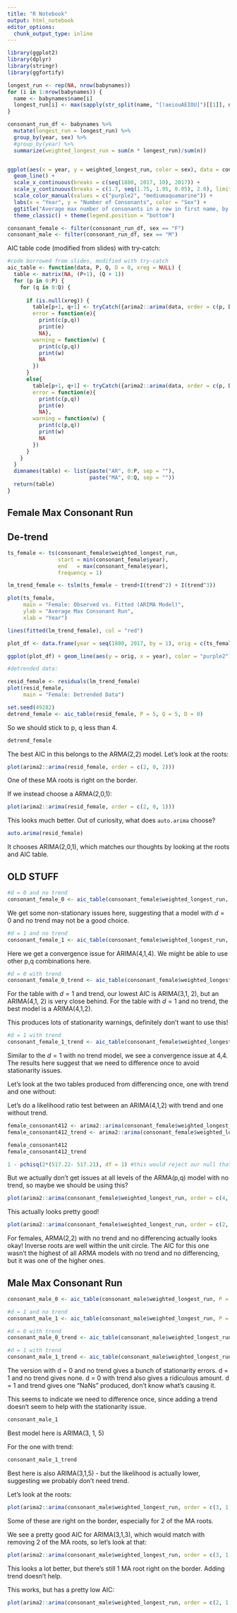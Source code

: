 ```yaml
---
title: "R Notebook"
output: html_notebook
editor_options: 
  chunk_output_type: inline
---
```


```r
library(ggplot2)
library(dplyr)
library(stringr)
library(ggfortify)
```


```r
longest_run <- rep(NA, nrow(babynames))
for (i in 1:nrow(babynames)) {
  name <- babynames$name[i]
  longest_run[i] <- max(sapply(str_split(name, "[!aeiouAEIOU]")[[1]], nchar))
}

consonant_run_df <- babynames %>%
  mutate(longest_run = longest_run) %>%
  group_by(year, sex) %>%
  #group_by(year) %>%
  summarize(weighted_longest_run = sum(n * longest_run)/sum(n)) 


ggplot(aes(x = year, y = weighted_longest_run, color = sex), data = consonant_run_df) + 
  geom_line() + 
  scale_x_continuous(breaks = c(seq(1880, 2017, 10), 2017)) +
  scale_y_continuous(breaks = c(1.7, seq(1.75, 1.95, 0.05), 2.0), limits = c(1.7, 2)) + 
  scale_color_manual(values = c("purple2", "mediumaquamarine")) + 
  labs(x = "Year", y = "Number of Consonants", color = "Sex") + 
  ggtitle("Average max number of consonants in a row in first name, by year") + 
  theme_classic() + theme(legend.position = "bottom") 
```


```r
consonant_female <- filter(consonant_run_df, sex == "F")
consonant_male <- filter(consonant_run_df, sex == "M")
```

AIC table code (modified from slides) with try-catch:
```r
#code borrowed from slides, modified with try-catch 
aic_table <- function(data, P, Q, D = 0, xreg = NULL) {
  table <- matrix(NA, (P+1), (Q + 1)) 
  for (p in 0:P) {
    for (q in 0:Q) {
      
      if (is.null(xreg)) {
        table[p+1, q+1] <- tryCatch({arima2::arima(data, order = c(p, D, q))$aic},
        error = function(e){
          print(c(p,q))
          print(e) 
          NA},
        warning = function(w) {
          print(c(p,q))
          print(w)
          NA
        })
      }
      else{
        table[p+1, q+1] <- tryCatch({arima2::arima(data, order = c(p, D, q), xreg = xreg, max_iters = 500)$aic},
        error = function(e){
          print(c(p,q))
          print(e) 
          NA},
        warning = function(w) {
          print(c(p,q))
          print(w)
          NA
        })
      }
    }
  }
  dimnames(table) <- list(paste("AR", 0:P, sep = ""),
                          paste("MA", 0:Q, sep = ""))
  return(table)
}
```


## Female Max Consonant Run


## De-trend 

```r
ts_female <- ts(consonant_female$weighted_longest_run,
                start = min(consonant_female$year), 
                end   = max(consonant_female$year),
                frequency = 1)

lm_trend_female <- tslm(ts_female ~ trend+I(trend^2) + I(trend^3))

plot(ts_female,
     main = "Female: Observed vs. Fitted (ARIMA Model)",
     ylab = "Average Max Consonant Run",
     xlab = "Year")

lines(fitted(lm_trend_female), col = "red")
```
```r
plot_df <- data.frame(year = seq(1880, 2017, by = 1), orig = c(ts_female), fitted = c(fitted(lm_trend_female)))

ggplot(plot_df) + geom_line(aes(y = orig, x = year), color = "purple2") + geom_line(aes(y = fitted, x = year), color = "black", linetype = "dotted") + labs(x = "Year", y = "Number of Consonants") + ggtitle("Female: Observed Max Consonant Run vs. Fitted Cubic Values")
```
```r
#detrended data:

resid_female <- residuals(lm_trend_female)
plot(resid_female, 
     main = "Female: Detrended Data")
```

```r
set.seed(49282)
detrend_female <- aic_table(resid_female, P = 5, Q = 5, D = 0)
```
So we should stick to p, q less than 4. 

```r
detrend_female
```
The best AIC in this belongs to the ARMA(2,2) model. Let's look at the roots:

```r
plot(arima2::arima(resid_female, order = c(2, 0, 2)))
```
One of these MA roots is right on the border. 

If we instead choose a ARMA(2,0,1):

```r
plot(arima2::arima(resid_female, order = c(2, 0, 1)))
```
This looks much better. Out of curiosity, what does `auto.arima` choose?

```r
auto.arima(resid_female)
```

It chooses ARIMA(2,0,1), which matches our thoughts by looking at the roots and AIC table. 




## OLD STUFF

```r
#d = 0 and no trend
consonant_female_0 <- aic_table(consonant_female$weighted_longest_run, P = 5, Q = 5, D = 0)
```
We get some non-stationary issues here, suggesting that a model with $d = 0$ and no trend may not be a good choice. 


```r
#d = 1 and no trend
consonant_female_1 <- aic_table(consonant_female$weighted_longest_run, P = 5, Q = 5, D = 1)
```
Here we get a convergence issue for ARIMA(4,1,4). We might be able to use other p,q combinations here. 


```r
#d = 0 with trend
consonant_female_0_trend <- aic_table(consonant_female$weighted_longest_run, P = 5, Q = 5, D = 0, xreg = consonant_female$year)
```

For the table with $d=1$ and trend, our lowest AIC is ARIMA(3,1, 2), but an ARIMA(4,1, 2) is very close behind. For the table with $d= 1$ and no trend, the best model is a ARIMA(4,1,2). 

This produces lots of stationarity warnings, definitely don't want to use this! 


```r
#d = 1 with trend
consonant_female_1_trend <- aic_table(consonant_female$weighted_longest_run, P = 5, Q = 5, D = 1, xreg = consonant_female$year)
```
Similar to the $d=1$ with no trend model, we see a convergence issue at 4,4. The results here suggest that we need to difference once to avoid stationarity issues. 

Let's look at the two tables produced from differencing once, one with trend and one without:





Let's do a likelihood ratio test between an ARIMA(4,1,2) with trend and one without trend. 

```r
female_consonant412 <- arima2::arima(consonant_female$weighted_longest_run, order = c(4, 1, 2))
female_consonant412_trend <- arima2::arima(consonant_female$weighted_longest_run, order = c(4, 1, 2), xreg = consonant_female$year)

female_consonant412
female_consonant412_trend
```
```r
1 - pchisq(2*(517.22- 517.21), df = 1) #this would reject our null that we need trend
```

But we actually don't get issues at all levels of the ARMA(p,q) model with no trend, so maybe we should be using this? 

```r
plot(arima2::arima(consonant_female$weighted_longest_run, order = c(4, 0, 3)))
```
This actually looks pretty good!

```r
plot(arima2::arima(consonant_female$weighted_longest_run, order = c(2, 0, 2)))
```
For females, ARMA(2,2) with no trend and no differencing actually looks okay! Inverse roots are well within the unit circle. The AIC for this one wasn't the highest of all ARMA models with no trend and no differencing, but it was one of the higher ones. 


## Male Max Consonant Run

```r
consonant_male_0 <- aic_table(consonant_male$weighted_longest_run, P = 5, Q = 5, D = 0)

#d = 1 and no trend
consonant_male_1 <- aic_table(consonant_male$weighted_longest_run, P = 5, Q = 5, D = 1)

#d = 0 with trend
consonant_male_0_trend <- aic_table(consonant_male$weighted_longest_run, P = 5, Q = 5, D = 0, xreg = consonant_male$year)

#d = 1 with trend
consonant_male_1_trend <- aic_table(consonant_male$weighted_longest_run, P = 5, Q = 5, D = 1, xreg = consonant_male$year)
```
The version with d = 0 and no trend gives a bunch of stationarity errors. d = 1 and no trend gives none. d = 0 with trend also gives a ridiculous amount. d = 1 and trend gives one "NaNs" produced, don't know what's causing it. 

This seems to indicate we need to difference once, since adding a trend doesn't seem to help with the stationarity issue. 

```r
consonant_male_1
```
Best model here is ARIMA(3, 1, 5) 

For the one with trend:
```r
consonant_male_1_trend
```
Best here is also ARIMA(3,1,5) - but the likelihood is actually lower, suggesting we probably don't need trend.

Let's look at the roots:
```r
plot(arima2::arima(consonant_male$weighted_longest_run, order = c(3, 1, 5)))
```
Some of these are right on the border, especially for 2 of the MA roots. 

We see a pretty good AIC for ARIMA(3,1,3), which would match with removing 2 of the MA roots, so let's look at that: 
```r
plot(arima2::arima(consonant_male$weighted_longest_run, order = c(3, 1, 3)))
```
This looks a lot better, but there's still 1 MA root right on the border. Adding trend doesn't help. 

This works, but has a pretty low AIC: 
```r
plot(arima2::arima(consonant_male$weighted_longest_run, order = c(2, 1, 1)))
```

